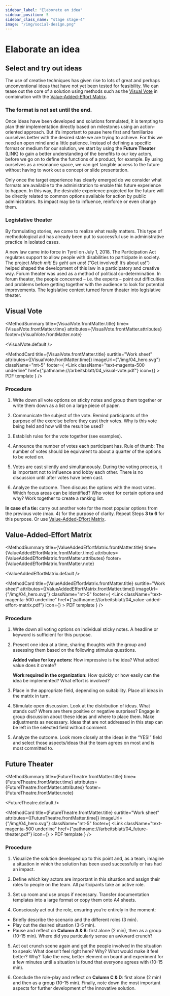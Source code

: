 ```yaml
---
sidebar_label: "Elaborate an idea"
sidebar_position: 5
sidebar_class_name: "stage stage-4"
image: "/img/social-design.png"
---
```



# Elaborate an idea

## Select and try out ideas

The use of creative techniques has given rise to lots of great and perhaps unconventional ideas that have not yet been tested for feasibility. We can tease out the core of a solution using methods such as the [Visual Vote](#visual-vote) in combination with the [Value-Added-Effort Matrix](#value-added-effort-matrix).

### The format is not set until the end.

Once ideas have been developed and solutions formulated, it is tempting to plan their implementation directly based on milestones using an action-oriented approach. But it’s important to pause here first and familiarize ourselves better with the desired state we are trying to achieve. For this we need an open mind and a little patience. Instead of defining a specific format or medium for our solution, we start by using the **Future Theater** (LINK) to gain a better understanding of the benefits to our key actors, before we go on to define the functions of a product, for example. By using ourselves as a resonance space, we can get tangible access to the future without having to work out a concept or slide presentation.

Only once the target experience has clearly emerged do we consider what formats are available to the administration to enable this future experience to happen. In this way, the desirable experience projected for the future will be directly related to common options available for action by public administrators. Its impact may be to influence, reinforce or even change them.

### Legislative theater

By formulating stories, we come to realize what really matters. This type of methodological aid has already been put to successful use in administrative practice in isolated cases.

A new law came into force in Tyrol on July 1, 2018. The Participation Act regulates support to allow people with disabilities to participate in society. The project _Mach mit! Es geht um uns!_ (“Get involved! It’s about us!”) helped shaped the development of this law in a participatory and creative way. Forum theater was used as a method of political co-determination. In forum theater, the people concerned – i.e. the experts – point out difficulties and problems before getting together with the audience to look for potential improvements. The legislative context turned forum theater into legislative theater.


## Visual Vote

<MethodSummary
  title={VisualVote.frontMatter.title}
  time={VisualVote.frontMatter.time}
  attributes={VisualVote.frontMatter.attributes}
  footer={VisualVote.frontMatter.note}
>
  <VisualVote.default />
</MethodSummary>

<MethodCard
  title={VisualVote.frontMatter.title}
  surtitle="Work sheet"
  attributes={[VisualVote.frontMatter.time]}
  imageUrl={"/img/04_hero.svg"}
  className="mt-5"
  footer={
    <Link
      className="text-magenta-500 underline"
      href={"pathname:///arbeitsblatt/04_visual-vote.pdf"}
      icon={<EditIcon className="w-3 h-3 text-inherit" />}
    >
      PDF template
    </Link>
  }
/>

### Procedure

1. Write down all vote options on sticky notes and group them together or write them down as a list on a large piece of paper.

2. Communicate the subject of the vote. Remind participants of the purpose of the exercise before they cast their votes. Why is this vote being held and how will the result be used?

3. Establish rules for the vote together (see examples).

4. Announce the number of votes each participant has. Rule of thumb: The number of votes should be equivalent to about a quarter of the options to be voted on.

5. Votes are cast silently and simultaneously. During the voting process, it is important not to influence and lobby each other. There is no discussion until after votes have been cast.

6. Analyze the outcome. Then discuss the options with the most votes. Which focus areas can be identified? Who voted for certain options and why? Work together to create a ranking list.

**In case of a tie:** carry out another vote for the most popular options from the previous vote (max. 4) for the purpose of clarity. Repeat Steps **3 to 6** for this purpose. Or use [Value-Added-Effort Matrix](#value-added-effort-matrix).


## Value-Added-Effort Matrix

<MethodSummary
  title={ValueAddedEffortMatrix.frontMatter.title}
  time={ValueAddedEffortMatrix.frontMatter.time}
  attributes={ValueAddedEffortMatrix.frontMatter.attributes}
  footer={ValueAddedEffortMatrix.frontMatter.note}
>
  <ValueAddedEffortMatrix.default />
</MethodSummary>

<MethodCard
  title={ValueAddedEffortMatrix.frontMatter.title}
  surtitle="Work sheet"
  attributes={[ValueAddedEffortMatrix.frontMatter.time]}
  imageUrl={"/img/04_hero.svg"}
  className="mt-5"
  footer={
    <Link
      className="text-magenta-500 underline"
      href={"pathname:///arbeitsblatt/04_value-added-effort-matrix.pdf"}
      icon={<EditIcon className="w-3 h-3 text-inherit" />}
    >
      PDF template
    </Link>
  }
/>

### Procedure

1. Write down all voting options on individual sticky notes. A headline or keyword is sufficient for this purpose.

2. Present one idea at a time, sharing thoughts with the group and assessing them based on the following stimulus questions.

   **Added value for key actors:** How impressive is the idea? What added value does it create?

   **Work required in the organization:** How quickly or how easily can the idea be implemented? What effort is involved?

3. Place in the appropriate field, depending on suitability. Place all ideas in the matrix in turn.

4. Stimulate open discussion. Look at the distribution of ideas. What stands out? Where are there positive or negative surprises? Engage in group discussion about these ideas and where to place them. Make adjustments as necessary. Ideas that are not addressed in this step can be left in the selected field without comment.

5. Analyze the outcome. Look more closely at the ideas in the “YES!” field and select those aspects/ideas that the team agrees on most and is most committed to.

## Future Theater

<MethodSummary
  title={FutureTheatre.frontMatter.title}
  time={FutureTheatre.frontMatter.time}
  attributes={FutureTheatre.frontMatter.attributes}
  footer={FutureTheatre.frontMatter.note}
>
  <FutureTheatre.default />
</MethodSummary>

<MethodCard
  title={FutureTheatre.frontMatter.title}
  surtitle="Work sheet"
  attributes={[FutureTheatre.frontMatter.time]}
  imageUrl={"/img/04_hero.svg"}
  className="mt-5"
  footer={
    <Link
      className="text-magenta-500 underline"
      href={"pathname:///arbeitsblatt/04_future-theater.pdf"}
      icon={<EditIcon className="w-3 h-3 text-inherit" />}
    >
      PDF template
    </Link>
  }
/>

### Procedure

1. Visualize the solution developed up to this point and, as a team, imagine a situation in which the solution has been used successfully or has had an impact.

2. Define which key actors are important in this situation and assign their roles to people on the team. All participants take an active role.

3. Set up room and use props if necessary. Transfer documentation templates into a large format or copy them onto A4 sheets.

4. Consciously act out the role, ensuring you’re entirely in the moment:

- Briefly describe the scenario and the different roles (3 min).
- Play out the desired situation (3-5 min).
- Pause and reflect on **Column A & B**: first alone (2 min), then as a group (10-15 min). Where did you particularly sense an awkward crunch?

5. Act out crunch scene again and get the people involved in the situation to speak: What doesn’t feel right here? Why?
What would make it feel better? Why? Take the new, better element on board and experiment for a few minutes until a situation is found that everyone agrees with (10-15 min).

6. Conclude the role-play and reflect on **Column C & D**: first alone (2 min) and then as a group (10-15 min). Finally, note down the most important aspects for further development of the innovative solution.
